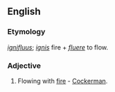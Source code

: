 ==English==

===Etymology===
{{etyl|la}} ''[[ignifluus]]''; ''[[ignis]]'' fire + ''[[fluere]]'' to flow.

===Adjective===
{{en-adj|-}}

# {{obsolete}} Flowing with [[fire]] - [[Cockerman]].